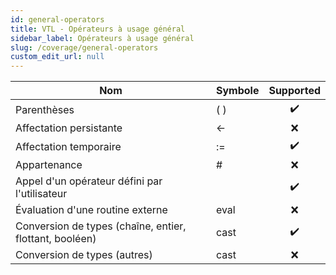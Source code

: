 ```yaml
---
id: general-operators
title: VTL - Opérateurs à usage général
sidebar_label: Opérateurs à usage général
slug: /coverage/general-operators
custom_edit_url: null
---
```


| Nom                                                     | Symbole |     Supported      |
| ------------------------------------------------------- | :------ | :----------------: |
| Parenthèses                                             | ( )     | :heavy_check_mark: |
| Affectation persistante                                 | <-      |        :x:         |
| Affectation temporaire                                  | :=      | :heavy_check_mark: |
| Appartenance                                            | #       |        :x:         |
| Appel d'un opérateur défini par l'utilisateur           |         | :heavy_check_mark: |
| Évaluation d'une routine externe                        | eval    |        :x:         |
| Conversion de types (chaîne, entier, flottant, booléen) | cast    | :heavy_check_mark: |
| Conversion de types (autres)                            | cast    |        :x:         |
